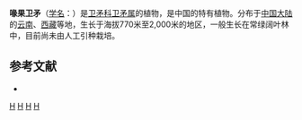 {{Speciesbox 
| taxon = Euonymus rostratus
| authority = W. W. Smith
}}
'''喙果卫矛'''（[[学名|学名]]：{{lang|la|''Euonymus rostratus''}}）是[[卫矛科|卫矛科]][[卫矛属|卫矛属]]的植物，是中国的特有植物。分布于[[中国大陆|中国大陆]]的[[云南|云南]]、[[西藏|西藏]]等地，生长于海拔770米至2,000米的地区，一般生长在常绿阔叶林中，目前尚未由人工引种栽培。

== 参考文献 ==
<div class="references-small">
* {{cite web| url =http://www.bioinfo.cn/db05/KmzwSpecies.php?action=view&id=3122| title =喙果卫矛| work =《中国高等植物数据库全库》| publisher =中国科学院微生物研究所| author =昆明植物研究所| accessdate =2009-02-23| deadurl =yes| archiveurl =https://web.archive.org/web/20160305031244/http://www.bioinfo.cn/db05/KmzwSpecies.php?action=view&id=3122| archivedate =2016-03-05}}
</div>

{{Taxonbar}}

[[Category:卫矛属|H]]
[[Category:中國特有植物|H]]
[[Category:云南植物|H]]
[[Category:西藏植物|H]]